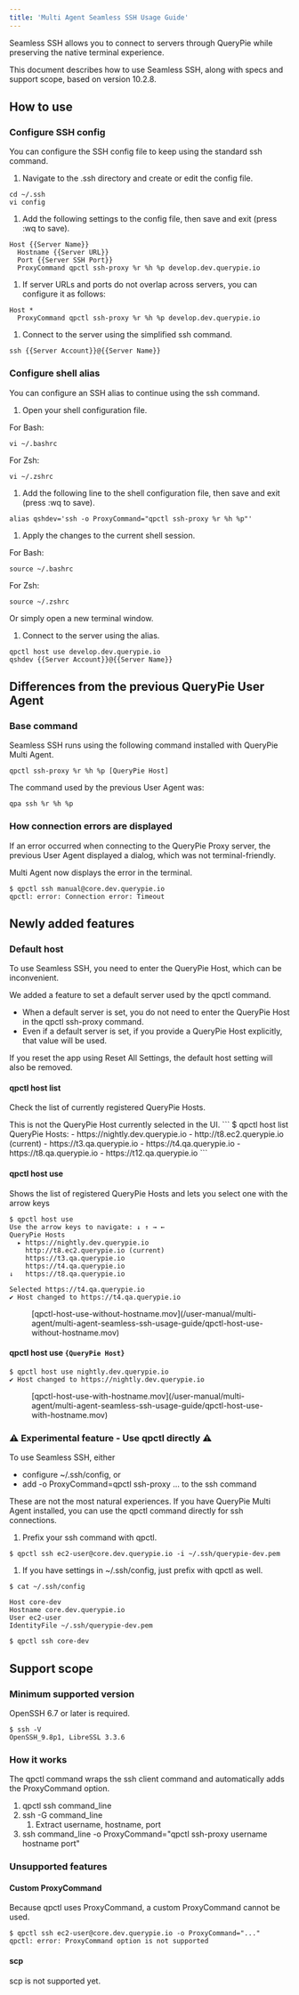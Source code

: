 ```yaml
---
title: 'Multi Agent Seamless SSH Usage Guide'
---
```



Seamless SSH allows you to connect to servers through QueryPie while preserving the native terminal experience.

This document describes how to use Seamless SSH, along with specs and support scope, based on version 10.2.8.

## How to use

### Configure SSH config

You can configure the SSH config file to keep using the standard ssh command.

1. Navigate to the .ssh directory and create or edit the config file.
```
cd ~/.ssh
vi config
```

1. Add the following settings to the config file, then save and exit (press :wq to save).
```
Host {{Server Name}}
  Hostname {{Server URL}}
  Port {{Server SSH Port}}
  ProxyCommand qpctl ssh-proxy %r %h %p develop.dev.querypie.io
```

1. If server URLs and ports do not overlap across servers, you can configure it as follows:
```
Host *
  ProxyCommand qpctl ssh-proxy %r %h %p develop.dev.querypie.io
```

1. Connect to the server using the simplified ssh command.
```
ssh {{Server Account}}@{{Server Name}}
```

### Configure shell alias

You can configure an SSH alias to continue using the ssh command.

1. Open your shell configuration file.

For Bash:
```
vi ~/.bashrc
```

For Zsh:
```
vi ~/.zshrc
```

1. Add the following line to the shell configuration file, then save and exit (press :wq to save).
```
alias qshdev='ssh -o ProxyCommand="qpctl ssh-proxy %r %h %p"'
```

1. Apply the changes to the current shell session.

For Bash:
```
source ~/.bashrc
```

For Zsh:
```
source ~/.zshrc
```

Or simply open a new terminal window.

1. Connect to the server using the alias.
```
qpctl host use develop.dev.querypie.io
qshdev {{Server Account}}@{{Server Name}}
```

## Differences from the previous QueryPie User Agent

### Base command

Seamless SSH runs using the following command installed with QueryPie Multi Agent.
```
qpctl ssh-proxy %r %h %p [QueryPie Host]
```

The command used by the previous User Agent was:
```
qpa ssh %r %h %p
```

### How connection errors are displayed

If an error occurred when connecting to the QueryPie Proxy server, the previous User Agent displayed a dialog, which was not terminal-friendly.

Multi Agent now displays the error in the terminal.
```
$ qpctl ssh manual@core.dev.querypie.io
qpctl: error: Connection error: Timeout
```

## Newly added features

### Default host

To use Seamless SSH, you need to enter the QueryPie Host, which can be inconvenient.

We added a feature to set a default server used by the qpctl command.

* When a default server is set, you do not need to enter the QueryPie Host in the qpctl ssh-proxy command.
* Even if a default server is set, if you provide a QueryPie Host explicitly, that value will be used.

<Callout type="info">
If you reset the app using Reset All Settings, the default host setting will also be removed.
</Callout>

#### qpctl host list

Check the list of currently registered QueryPie Hosts.

<Callout type="important">
This is not the QueryPie Host currently selected in the UI.
</Callout>
```
$ qpctl host list
QueryPie Hosts:
 - https://nightly.dev.querypie.io
 - http://t8.ec2.querypie.io (current)
 - https://t3.qa.querypie.io
 - https://t4.qa.querypie.io
 - https://t8.qa.querypie.io
 - https://t12.qa.querypie.io
```

#### qpctl host use

Shows the list of registered QueryPie Hosts and lets you select one with the arrow keys
```
$ qpctl host use
Use the arrow keys to navigate: ↓ ↑ → ←
QueryPie Hosts
  ▸ https://nightly.dev.querypie.io
    http://t8.ec2.querypie.io (current)
    https://t3.qa.querypie.io
    https://t4.qa.querypie.io
↓   https://t8.qa.querypie.io
```
```
Selected https://t4.qa.querypie.io
✔ Host changed to https://t4.qa.querypie.io
```

<figure data-layout="center" data-align="center">
[qpctl-host-use-without-hostname.mov](/user-manual/multi-agent/multi-agent-seamless-ssh-usage-guide/qpctl-host-use-without-hostname.mov)
</figure>

#### qpctl host use `{QueryPie Host}`
```
$ qpctl host use nightly.dev.querypie.io
✔ Host changed to https://nightly.dev.querypie.io
```

<figure data-layout="center" data-align="center">
[qpctl-host-use-with-hostname.mov](/user-manual/multi-agent/multi-agent-seamless-ssh-usage-guide/qpctl-host-use-with-hostname.mov)
</figure>

### :warning: Experimental feature - Use qpctl directly :warning:

To use Seamless SSH, either

* configure ~/.ssh/config, or
* add -o ProxyCommand=qpctl ssh-proxy … to the ssh command

These are not the most natural experiences. If you have QueryPie Multi Agent installed, you can use the qpctl command directly for ssh connections.

1. Prefix your ssh command with qpctl.
```
$ qpctl ssh ec2-user@core.dev.querypie.io -i ~/.ssh/querypie-dev.pem
```

1. If you have settings in ~/.ssh/config, just prefix with qpctl as well.
```
$ cat ~/.ssh/config

Host core-dev
Hostname core.dev.querypie.io
User ec2-user
IdentityFile ~/.ssh/querypie-dev.pem

$ qpctl ssh core-dev
```

## Support scope

### Minimum supported version

OpenSSH 6.7 or later is required.
```
$ ssh -V
OpenSSH_9.8p1, LibreSSL 3.3.6
```

### How it works

The qpctl command wraps the ssh client command and automatically adds the ProxyCommand option.

1. qpctl ssh command_line
2. ssh -G command_line
    1. Extract username, hostname, port
3. ssh command_line -o ProxyCommand="qpctl ssh-proxy username hostname port"

### Unsupported features

#### Custom ProxyCommand

Because qpctl uses ProxyCommand, a custom ProxyCommand cannot be used.
```
$ qpctl ssh ec2-user@core.dev.querypie.io -o ProxyCommand="..."
qpctl: error: ProxyCommand option is not supported
```

#### scp

scp is not supported yet.
